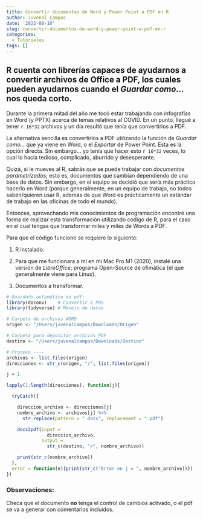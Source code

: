 ```yaml
---
title: Convertir documentos de Word y Power Point a PDF en R
author: Juvenal Campos
date: '2022-08-10'
slug: convertir-documentos-de-word-y-power-point-a-pdf-en-r
categories:
  - Tutoriales
tags: []
---
```


## R cuenta con librerías capaces de ayudarnos a convertir archivos de Office a PDF, los cuales pueden ayudarnos cuando el _Guardar como..._ nos queda corto. 

Durante la primera mitad del año me tocó estar trabajando con infografías en Word (y PPTX) acerca de temas relativos al COVID. En un punto, llegué a tener `r 16*32` archivos y un día resultó que tenía que convertirlos a PDF. 

La alternativa sencilla es convertirlos a PDF utilizando la función de _Guardar como..._ que ya viene en Word, o el _Exportar_ de Power Point. Esta es la opción directa. Sin embargo... yo tenía que hacer esto `r 16*32` veces, lo cual lo hacía tedioso, complicado, aburrido y desesperante. 

Quizá, si le mueves al R, sabrás que se puede trabajar con _documentos parametrizados_; esto es, documentos que cambian dependiendo de una base de datos. Sin embargo, en el equipo se decidió que sería más práctico hacerlo en Word (porque generalmente, en un equipo de trabajo, no todos saben/quieren usar R, además de que Word es prácticamente un estándar de trabajo en las oficinas de todo el mundo).

Entonces, aprovechando mis conocimientos de programación encontré una forma de realizar esta transformación utilizando código de R, para el caso en el cual tengas que transformar miles y miles de Words a PDF. 

Para que el código funcione se requiere lo siguiente: 

1. R instalado. 

2. Para que me funcionara a mí en mi Mac Pro M1 (2020), instalé una versión de _LibreOffice_; programa Open-Source de ofimática (el que generalmente viene para Línux). 

3. Documentos a transformar. 


```r
# Guardado automático en pdf:
library(doconv)    # Convertir a PDS
library(tidyverse) # Manejo de datos

# Carpeta de archivos WORD
origen <- "/Users/juvenalcampos/Downloads/Origen"

# Carpeta para depositar archivos PDF
destino <- "/Users/juvenalcampos/Downloads/Destino"

# Proceso ----
archivos <- list.files(origen)
direcciones <- str_c(origen, "/", list.files(origen))

j = 1

lapply(1:length(direcciones), function(j){

  tryCatch({

    direccion_archivo <- direcciones[j]
    nombre_archivo <- archivos[j] %>%
      str_replace(pattern = ".docx", replacement = ".pdf")

    docx2pdf(input =
               direccion_archivo,
             output =
               str_c(destino, "/", nombre_archivo))

    print(str_c(nombre_archivo))
  },
  error = function(e){print(str_c("Error en j = ", nombre_archivo))})
})
```

### Observaciones: 

Checa que el documento **no** tenga el control de cambios activado, o el pdf se va a generar con comentarios incluídos. 


